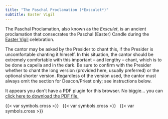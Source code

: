 ```yaml
---
title: "The Paschal Proclamation (*Exsculet*)"
subtitle: Easter Vigil
---
```


::: {.red}
The Paschal Proclamation, also known as the *Exsculet*, is an ancient proclamation that consecrates the Paschal (Easter) Candle during the [Easter Vigil](../holy-week/easter-vigil.qmd) celebration.

The cantor may be asked by the Presider to chant this, if the Presider is uncomfortable chanting it himself. In this situation, the cantor should be extremely comfortable with this important – and lengthy – chant, which is to be done a capella and in the dark. Be sure to confirm with the Presider whether to chant the long version (provided here, usually preferred) or the optional shorter version. Regardless of the version used, the cantor must always omit the section for Deacon/Priest only; see instructions below.
:::

```{=html}
<object data="exultet-revised.pdf#toolbar=0&navpanes=0&scrollbar=0" type="application/pdf" width="100%" height="100%">
    <p>It appears you don't have a PDF plugin for this browser.
    No biggie... you can <a href="exultet-revised.pdf">click here to download the PDF file.</a></p>
</object>
```

::: {.centered}
{{< var symbols.cross >}} &nbsp; {{< var symbols.cross >}} &nbsp; {{< var symbols.cross >}}
:::
